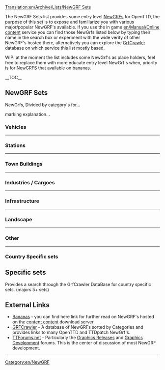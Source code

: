 [[Translation:en/Archive/Lists/NewGRF Sets]]

The NewGRF Sets list provides some entry level [[en/Manual/NewGRF|NewGRF]]s for OpenTTD, the purpose of this set is to expose and familiarize you with various major/popular NewGRF's available.
If you use the in game [[en/Manual/Online content]] service you can find those NewGrfs listed below by typing their name in the search box or experiment with the wide verity of other NewGRF's hosted there, alternatively you can explore the [http://grfcrawler.tt-forums.net/ GrfCrawler] database on which service this list mostly based.

WIP: at the moment the list includes some NewGrf's as place holders, feel free to replace them with more educate entry level NewGrf's when, priority is for NewGRFS that available on bananas.

__TOC__
<onlyinclude>
==NewGRF Sets==

NewGrfs, Divided by category's for...

marking explanation...


=== Vehicles ===

{{en/Archive/Lists/Newgrf|Title        = Everything which transports cargo for you
|Category     = 1
|Image        = en/Archive/Lists/Grfcrawler vehicles.png

|Name1        = [[en/Community/NewGRF/2cc TrainSet|2cc - Trains of the World]]
|Id1          =
|Description1 =
|Image1       = en/Archive/Lists/2cc TrainSet logo 125px.png
|Homepage1    = http://users.tt-forums.net/2cc/index.html
|links1       = 

|Name2        = [[en/Community/NewGRF/Generic Road Vehicle and Tram Set|GRVTS eGRVTS - Generic Road Vehicle and Tram Set]] 
|Id2          = 52571201,52571201 
|Description2 = Includes road vehicles and trams for 1920 to 2050, support newGRF cargoes.<br>extended version Includes additional vehicles for 1800 to 2075, with total of 218 Vehicles. 
|Image2       = en/Archive/Lists/EGRVTS 125px.png
|Homepage2    = http://www.tt-forums.net/viewtopic.php?f=26&t=33415
|links2       =
|revision2    = r13850

|Name3        = [[en/Community/NewGRF/Aviators Aircraft Set|(AV8) Aviators Aircraft]]
|Id3          = 44440A01,44440A03 
|Description3 = Include a large range of planes from early propeller aircraft in 1920 to 2050.<br> Utilising different graphics for taxiing, and takeoff and landing,includes landing and take off sounds. 
|Image3       = en/Archive/Lists/Av8 125px.png
|Homepage3    =
|links3       =

|Name4        = Very large ships or Fish
|Id4          =
|Description4 =
|Image4       =
|Homepage4    =
|links4       =
}}
----
=== Stations ===


{{en/Archive/Lists/Newgrf|Title        = Train stations and airports
|Category     = 2
|Image        = en/Archive/Lists/Grfcrawler station.png


|Name1        = Industrial Stations
|Id1          = 4A430002 
|Description1 = Industrial stations with facilities to cover all cargos in the game. Features gradual loading cargo showing in platforms, animated sprites and non-track tiles.
|Image1       = en/Archive/Lists/Industrial Stations Renewal 125px.png
|Homepage1    = http://www.as-st.com/ttd/indstatstech/index.html 
|links1       = [www.tt-forums.net/viewtopic.php?f=26&t=27112&st=0&sk=t&sd=a Discussion]

|Name2        = City Stations
|Id2          = 52455400 
|Description2 = 
|Image2       = en/Archive/Lists/City Stations 125px.png
|Homepage2    = http://www.tt-forums.net/viewtopic.php?t=21344
|links2       =

|Name3        = Suburban Stations
|Id3          = 52455300 
|Description3 = 
|Image3       = en/Archive/Lists/Suburban Stations 125px.png
|Homepage3    = http://www.tt-forums.net/viewtopic.php?t=21344
|links3       = 

|Name4        = Rural Stations
|Id4          = 5245200
|Description4 = full compliment of station elements. Full-tile platforms, basic platforms, platforms, benches, shelters in a number of combinations, an overpass, and a passenger building.
|Image4       = en/Archive/Lists/Rural Stations 125px.png
|Homepage4    = http://www.tt-forums.net/viewtopic.php?t=21344
|links4       = 
}}
----
=== Town Buildings===


{{en/Archive/Lists/Newgrf|Title        = NewGRF providing houses
|Category     = 3
|Image        = en/Archive/Lists/Grfcrawler townbuildings.png

|Name1        = Total Town Replacement Set version 3
|Id1          = 56430001 
|Description1 =
|Image1       = en/Archive/Lists/Total Town Replacement Set version 3 125px.png
|Homepage1    =
|links1       =
}}
----
=== Industries / Cargoes===


{{en/Archive/Lists/Newgrf|Title        = Industry sets and cargo modifications
|Category     = 4
|Image        = en/Archive/Lists/Grfcrawler industriescargo.png

|Name1        = [[en/Community/NewGRF/ECS Vectors|ECS Vectors]]
|Id1          = 4D656F9C,4D656F95,4D656F96,4D656F94,4D656F9A,4D656F97,4D656F91,4D656F9D 
|Description1 = Includes variety of new industries set you can choose from Machinery, Chemicals, Wood, Agricultural and Construction.
|Image1       =
|Homepage1    = http://george.zernebok.net/newgrf/downloads.html
|links1       =

|Name2        = FIRS Industry Set
|Id2          = 
|Description2 = lots of raw materials to move and nice range of 'final' cargos including the ability to deliver both goods and food to towns in all climates.<br /> Features game progression as different eras will bring different industries with them, which will require you to evolve your transport routes over time and make for more interesting and challenging gameplay.
|Image2       =
|Homepage2    = http://tt-foundry.com/sets/FIRS/schema/industries
|links2       = 
}}
----
=== Infrastructure ===


{{en/Archive/Lists/Newgrf|Title        = Infrastructure like road and rails
|Category     = 5
|Image        = en/Archive/Lists/Grfcrawler infrastructure.png

|Name1        = Total Bridge Renewal Set 
|Id1          = 74677462 
|Description1 = Add's many new bridges, with some updated originals.<br />Note: may not have compatibility with existing roadset or railset.
|Image1       =
|Homepage1    = http://www.tt-forums.net/viewtopic.php?p=600577#p600577
|links1       =

|Name2        = Swedish Rails
|Id2          = 53455230
|Description2 = A fully snow aware rail set for normal and electrified rails
|Image2       = en/Ser small.png
|Homepage2    = http://dev.openttdcoop.org/projects/swedishrails/
|links2       = http://www.tt-forums.net/viewtopic.php?f=67&t=48876

|Name3        = Bigger Train Depots 
|Id3          = 19060801
|Description3 = If you thinking how the hell that 12 wagons long train fit in that tiny depot this addon is just for you.
|Image3       =
|Homepage3    = http://www.tt-forums.net/viewtopic.php?f=36&t=40577&start=0
|links3       =
}}
----
=== Landscape ===


{{en/Archive/Lists/Newgrf|Title        = Landscape altering NewGRF
|Category     = 7
|Image        = en/Archive/Lists/Grfcrawler landscape.png

|Name1        = Landscape 1
|Id1          =
|Description1 =
|Image1       =
|Homepage1    =
|links1       =

|Name2        = Landscape 2
|Id2          =
|Description2 =
|Image2       =
|Homepage2    =
|links2       =
}}
----
=== Other ===


{{en/Archive/Lists/Newgrf|Title        = Everything which doesn't fit another category
|Category     = 8
|Image        = en/Archive/Lists/Grfcrawler other.png

|Name1        = Other 1 
|Id1          =
|Description1 =
|Image1       =
|Homepage1    =
|links1       =

|Name2        = Other 2
|Id2          =
|Description2 =
|Image2       =
|Homepage2    =
|links2       =
}}
----
=== Country Specific sets ===


==Specific sets==

Provides a search through the GrfCrawler DataBase for country specific sets. (majors 5+ sets) 
<!-- i hope to allow region search but at the moment i found no way to make it using -->
{{en/Navbox|navbar = off
|state  = off      

|name   = Country Specific sets 
|title  = Country Specific sets

|group1 = Major
|list1  = {{en/Nowrap begin}} [http://grfcrawler.tt-forums.net/index.php?do=search&q=UK UK]<!--
                 -->{{en/·w}} [http://grfcrawler.tt-forums.net/index.php?do=search&q=Dutch Dutch]<!-- 
                 -->{{en/·w}} [http://grfcrawler.tt-forums.net/index.php?do=search&q=Japan Japanese]<!--
                 -->{{en/·w}} [http://grfcrawler.tt-forums.net/index.php?do=search&q=americ USA]<!--   US 
                 -->{{en/·w}} [http://grfcrawler.tt-forums.net/index.php?do=search&q=Canad Canadian]{{en/Nowrap end}}

|group2 = Minor
|list2  = {{en/Nowrap begin}} [http://grfcrawler.tt-forums.net/index.php?do=search&q=Serb Serbian]<!--
                 -->{{en/·w}} [http://grfcrawler.tt-forums.net/index.php?do=search&q=Finland Finnish]<!--
                 -->{{en/·w}} [http://grfcrawler.tt-forums.net/index.php?do=search&q=Lithuan Lithuanian]<!--
                 -->{{en/·w}} [http://grfcrawler.tt-forums.net/index.php?do=search&q=Norweg Norwegian]<!--
                 -->{{en/·w}} [http://grfcrawler.tt-forums.net/index.php?do=search&q=Swed Swedish]<!--
                 -->{{en/·w}} [http://grfcrawler.tt-forums.net/index.php?do=search&q=Russi Russian]<!--  USSR
                 -->{{en/·w}} [http://grfcrawler.tt-forums.net/index.php?do=search&q=Austral Australian]{{en/Nowrap end}}
}}
</onlyinclude>


==External Links==

*[http://bananas.openttd.org/en/newgrf/ Bananas] - you can find here link for further read on NewGRF's hosted on the [[en/Manual/Online content|content content]] download server.
*[http://grfcrawler.tt-forums.net/ GRFCrawler] - A database of NewGRFs sorted by Categories and provides links to many OpenTTD and TTDpatch NewGrf's.
*[http://www.tt-forums.net/index.php TTForums.net] - Particularly the [http://www.tt-forums.net/viewforum.php?f=67 Graphics Releases] and [http://www.tt-forums.net/viewforum.php?f=26 Graphics Development] forums. This is the center of discussion of most NewGRF development.
----





[[Category:en/NewGRF]]